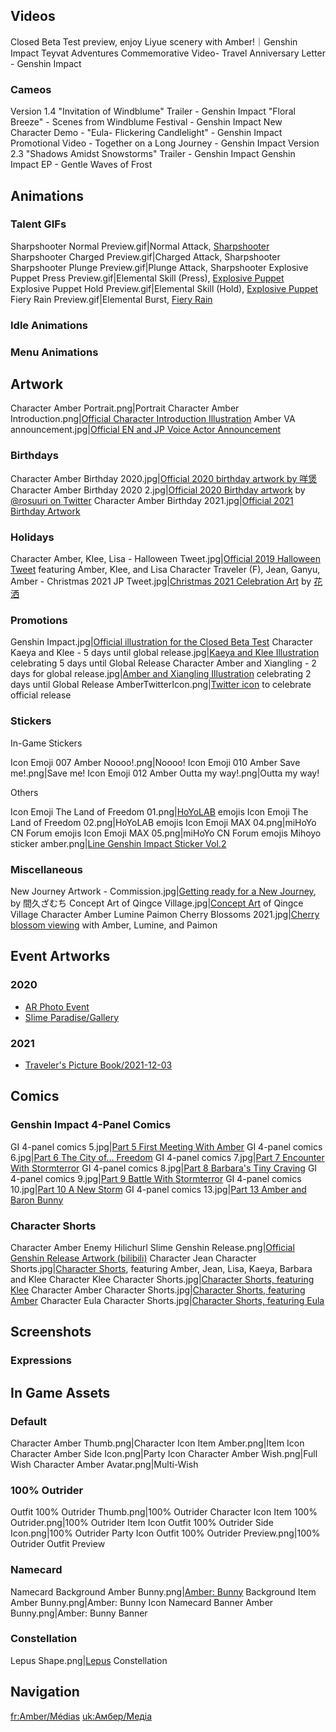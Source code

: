 {{CharacterTabs}}<!-- Only media posted by HoYoverse. This includes artwork (made in-house or commissioned) and promotional videos. The exception is GIFs of the character using their talents. Make sure to cite the source.-->
==Videos==
<gallery hideaddbutton="true" captionalign="center">
Closed Beta Test preview, enjoy Liyue scenery with Amber!｜Genshin Impact
Teyvat Adventures Commemorative Video- Travel Anniversary Letter - Genshin Impact
</gallery>

===Cameos===
<gallery hideaddbutton="true" captionalign="center">
Version 1.4 "Invitation of Windblume" Trailer - Genshin Impact
"Floral Breeze" - Scenes from Windblume Festival - Genshin Impact
New Character Demo - "Eula- Flickering Candlelight" - Genshin Impact
Promotional Video - Together on a Long Journey - Genshin Impact
Version 2.3 "Shadows Amidst Snowstorms" Trailer - Genshin Impact
Genshin Impact EP - Gentle Waves of Frost
</gallery>

==Animations==
===Talent GIFs===
<gallery hideaddbutton="true" captionalign="center">
Sharpshooter Normal Preview.gif|Normal Attack, [[Sharpshooter]]
Sharpshooter Charged Preview.gif|Charged Attack, Sharpshooter
Sharpshooter Plunge Preview.gif|Plunge Attack, Sharpshooter
Explosive Puppet Press Preview.gif|Elemental Skill (Press), [[Explosive Puppet]]
Explosive Puppet Hold Preview.gif|Elemental Skill (Hold), [[Explosive Puppet]]
Fiery Rain Preview.gif|Elemental Burst, [[Fiery Rain]]
</gallery>

===Idle Animations===
{{Preview
|file1=Idle Amber 1
|file2=Idle Amber 2
}}
===Menu Animations===
{{Preview
|file1=Talent Menu Amber
|file2=Weapon Menu Amber
}}

==Artwork==
<gallery hideaddbutton="true" captionalign="center">
Character Amber Portrait.png|Portrait
Character Amber Introduction.png|[https://twitter.com/GenshinImpact/status/1140113833026936832 Official Character Introduction Illustration]
Amber VA announcement.jpg|[https://twitter.com/GenshinImpact/status/1322357627041554437 Official EN and JP Voice Actor Announcement] <!--2020-10-31-->
</gallery>
===Birthdays===
<gallery hideaddbutton="true" captionalign="center">
Character Amber Birthday 2020.jpg|[https://twitter.com/GenshinImpact/status/1292672019717410816 Official 2020 birthday artwork by 咩煲]
Character Amber Birthday 2020 2.jpg|[https://twitter.com/GenshinImpact/status/1292777719462162433 Official 2020 Birthday artwork] by [https://twitter.com/rosuuri @rosuuri on Twitter]
Character Amber Birthday 2021.jpg|[https://twitter.com/GenshinImpact/status/1424943590069972992 Official 2021 Birthday Artwork]<!--2021-08-10-->
</gallery>
===Holidays===
<gallery hideaddbutton="true" captionalign="center">
Character Amber, Klee, Lisa - Halloween Tweet.jpg|[https://twitter.com/GenshinImpact/status/1189859595650506752 Official 2019 Halloween Tweet] featuring Amber, Klee, and Lisa
Character Traveler (F), Jean, Ganyu, Amber - Christmas 2021 JP Tweet.jpg|[https://twitter.com/paimon_genshin7/status/1474228339464458245 Christmas 2021 Celebration Art] by [https://weibo.com/n/Hanasa_%E8%8A%B1%E6%B4%92 花洒]
</gallery>

===Promotions===
<gallery hideaddbutton="true" captionalign="center">
Genshin Impact.jpg|[https://twitter.com/GenshinImpact/status/1139533292338913281 Official illustration for the Closed Beta Test]
Character Kaeya and Klee - 5 days until global release.jpg|[https://twitter.com/GenshinImpact/status/1308677487438700544 Kaeya and Klee Illustration] celebrating 5 days until Global Release
Character Amber and Xiangling - 2 days for global release.jpg|[https://twitter.com/GenshinImpact/status/1309704246690902016 Amber and Xiangling Illustration] celebrating 2 days until Global Release
AmberTwitterIcon.png|[https://twitter.com/Genshin_7/status/1310425266129305606 Twitter icon] to celebrate official release
</gallery>
<!--===Social Media===
<gallery hideaddbutton="true" captionalign="center">

</gallery>-->
===Stickers===
;In-Game Stickers
<gallery hideaddbutton="true" captionalign="center">
Icon Emoji 007 Amber Noooo!.png|Noooo!
Icon Emoji 010 Amber Save me!.png|Save me!
Icon Emoji 012 Amber Outta my way!.png|Outta my way!
</gallery>

;Others
<gallery hideaddbutton="true" captionalign="center">
Icon Emoji The Land of Freedom 01.png|[[HoYoLAB]] emojis
Icon Emoji The Land of Freedom 02.png|HoYoLAB emojis
Icon Emoji MAX 04.png|miHoYo CN Forum emojis
Icon Emoji MAX 05.png|miHoYo CN Forum emojis
Mihoyo sticker amber.png|[https://store.line.me/stickershop/product/14369332/en Line Genshin Impact Sticker Vol.2]
</gallery>

===Miscellaneous===
<gallery hideaddbutton="true" captionalign="center">
New Journey Artwork - Commission.jpg|[https://twitter.com/GenshinImpact/status/1260782000920604672 Getting ready for a New Journey], by 間久ざむち
Concept Art of Qingce Village.jpg|[https://genshin.hoyoverse.com/en/news/detail/1512 Concept Art] of Qingce Village
Character Amber Lumine Paimon Cherry Blossoms 2021.jpg|[https://twitter.com/Genshin_7/status/1373122124018163713 Cherry blossom viewing] with Amber, Lumine, and Paimon
</gallery>

==Event Artworks==
===2020===
*[[AR Photo Event]]
*[[Slime Paradise/Gallery]]

===2021===
*[[Traveler's Picture Book/2021-12-03]]

==Comics ==
===Genshin Impact 4-Panel Comics===
<gallery hideaddbutton="true" captionalign="center">
GI 4-panel comics 5.jpg|[https://twitter.com/GenshinImpact/status/1350654077529677824 Part 5 First Meeting With Amber]
GI 4-panel comics 6.jpg|[https://twitter.com/GenshinImpact/status/1353190792601321472 Part 6 The City of... Freedom]
GI 4-panel comics 7.jpg|[https://twitter.com/GenshinImpact/status/1355727508117839878 Part 7 Encounter With Stormterror]
GI 4-panel comics 8.jpg|[https://twitter.com/GenshinImpact/status/1358264223873200128 Part 8 Barbara's Tiny Craving]
GI 4-panel comics 9.jpg|[https://twitter.com/GenshinImpact/status/1360468749195726852 Part 9 Battle With Stormterror]
GI 4-panel comics 10.jpg|[https://twitter.com/GenshinImpact/status/1363337654272618498 Part 10 A New Storm]
GI 4-panel comics 13.jpg|[https://twitter.com/GenshinImpact/status/1370585411068719106 Part 13 Amber and Baron Bunny]
</gallery>
===Character Shorts===
<gallery hideaddbutton="true" captionalign="center">
Character Amber Enemy Hilichurl Slime Genshin Release.png|[https://t.bilibili.com/92493352?type=2 Official Genshin Release Artwork (bilibili)] <!--2020-09-28-->
Character Jean Character Shorts.jpg|[https://twitter.com/GenshinImpact/status/1370947796526899205 Character Shorts], featuring  Amber, Jean, Lisa, Kaeya, Barbara and Klee
Character Klee Character Shorts.jpg|[https://twitter.com/GenshinImpact/status/1419870158382718983 Character Shorts, featuring Klee] <!--2021-07-27-->
Character Amber Character Shorts.jpg|[https://twitter.com/GenshinImpact/status/1425049290288816128 Character Shorts, featuring Amber]<!--2021-08-10-->
Character Eula Character Shorts.jpg|[https://twitter.com/GenshinImpact/status/1452485066525794311 Character Shorts, featuring Eula]<!--2021-10-25-->
</gallery>

==Screenshots==
===Expressions===
{{Character Expression
|character   = Amber
|expression1 = Default
|expression2 = Happy
|expression3 = Wink
}}

==In Game Assets==
===Default===
<gallery hideaddbutton="true" captionalign="center">
Character Amber Thumb.png|Character Icon
Item Amber.png|Item Icon
Character Amber Side Icon.png|Party Icon
Character Amber Wish.png|Full Wish
Character Amber Avatar.png|Multi-Wish
</gallery>

===100% Outrider===
{{Main|100% Outrider}}
<gallery hideaddbutton="true" captionalign="center">
Outfit 100% Outrider Thumb.png|100% Outrider Character Icon
Item 100% Outrider.png|100% Outrider Item Icon
Outfit 100% Outrider Side Icon.png|100% Outrider Party Icon
Outfit 100% Outrider Preview.png|100% Outrider Outfit Preview
</gallery>

===Namecard===
<gallery hideaddbutton="true" captionalign="center">
Namecard Background Amber Bunny.png|[[Amber: Bunny]] Background
Item Amber Bunny.png|Amber: Bunny Icon
Namecard Banner Amber Bunny.png|Amber: Bunny Banner
</gallery>
===Constellation===
<gallery hideaddbutton="true" captionalign="center">
Lepus Shape.png|[[Lepus]] Constellation
</gallery>
<!--
==References==
{{Reflist}}-->
==Navigation==
{{Character Navbox|link type=media}}

[[fr:Amber/Médias]]
[[uk:Амбер/Медіа]]